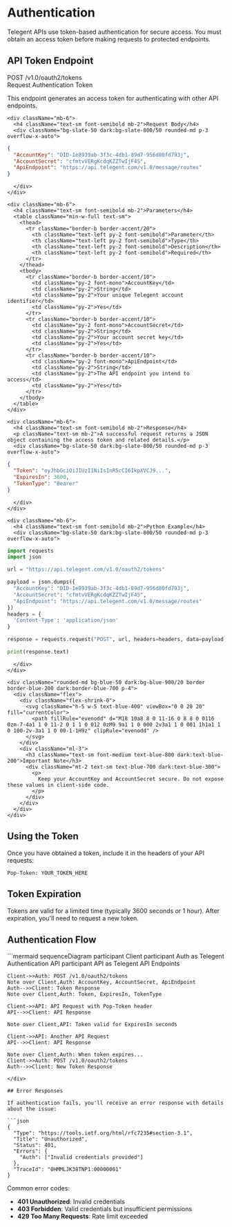 # Authentication

Telegent APIs use token-based authentication for secure access. You must obtain an access token before making requests to protected endpoints.

## API Token Endpoint

<div className="mt-4 border border-accent/20 rounded-md overflow-hidden">
  <div className="bg-accent/5 px-4 py-2 border-b border-accent/20 flex justify-between items-center">
    <div className="flex items-center gap-2">
      <span className="bg-blue-500 text-white px-2 py-0.5 rounded-md text-xs font-semibold">POST</span>
      <span className="font-mono text-sm">/v1.0/oauth2/tokens</span>
    </div>
    <span className="text-xs font-medium text-slate-500">Request Authentication Token</span>
  </div>
  <div className="p-4">
    <p className="text-sm mb-4">This endpoint generates an access token for authenticating with other API endpoints.</p>
    
    <div className="mb-6">
      <h4 className="text-sm font-semibold mb-2">Request Body</h4>
      <div className="bg-slate-50 dark:bg-slate-800/50 rounded-md p-3 overflow-x-auto">
```json
{
  "AccountKey": "DID-1e8939ab-3f3c-4db1-89d7-956d80fd793j",
  "AccountSecret": "cfmtvVERgKcdqKZZTwIjF4S",
  "ApiEndpoint": "https://api.telegent.com/v1.0/message/routes"
}
```
      </div>
    </div>
    
    <div className="mb-6">
      <h4 className="text-sm font-semibold mb-2">Parameters</h4>
      <table className="min-w-full text-sm">
        <thead>
          <tr className="border-b border-accent/20">
            <th className="text-left py-2 font-semibold">Parameter</th>
            <th className="text-left py-2 font-semibold">Type</th>
            <th className="text-left py-2 font-semibold">Description</th>
            <th className="text-left py-2 font-semibold">Required</th>
          </tr>
        </thead>
        <tbody>
          <tr className="border-b border-accent/10">
            <td className="py-2 font-mono">AccountKey</td>
            <td className="py-2">String</td>
            <td className="py-2">Your unique Telegent account identifier</td>
            <td className="py-2">Yes</td>
          </tr>
          <tr className="border-b border-accent/10">
            <td className="py-2 font-mono">AccountSecret</td>
            <td className="py-2">String</td>
            <td className="py-2">Your account secret key</td>
            <td className="py-2">Yes</td>
          </tr>
          <tr className="border-b border-accent/10">
            <td className="py-2 font-mono">ApiEndpoint</td>
            <td className="py-2">String</td>
            <td className="py-2">The API endpoint you intend to access</td>
            <td className="py-2">Yes</td>
          </tr>
        </tbody>
      </table>
    </div>

    <div className="mb-6">
      <h4 className="text-sm font-semibold mb-2">Response</h4>
      <p className="text-sm mb-2">A successful request returns a JSON object containing the access token and related details.</p>
      <div className="bg-slate-50 dark:bg-slate-800/50 rounded-md p-3 overflow-x-auto">
```json
{
  "Token": "eyJhbGciOiJIUzI1NiIsInR5cCI6IkpXVCJ9...",
  "ExpiresIn": 3600,
  "TokenType": "Bearer"
}
```
      </div>
    </div>

    <div className="mb-6">
      <h4 className="text-sm font-semibold mb-2">Python Example</h4>
      <div className="bg-slate-50 dark:bg-slate-800/50 rounded-md p-3 overflow-x-auto">
```python
import requests
import json

url = "https://api.telegent.com/v1.0/oauth2/tokens"

payload = json.dumps({
  "AccountKey": "DID-1e8939ab-3f3c-4db1-89d7-956d80fd793j",
  "AccountSecret": "cfmtvVERgKcdqKZZTwIjF4S",
  "ApiEndpoint": "https://api.telegent.com/v1.0/message/routes"
})
headers = {
  'Content-Type': 'application/json'
}

response = requests.request("POST", url, headers=headers, data=payload)

print(response.text)
```
      </div>
    </div>
    
    <div className="rounded-md bg-blue-50 dark:bg-blue-900/20 border border-blue-200 dark:border-blue-700 p-4">
      <div className="flex">
        <div className="flex-shrink-0">
          <svg className="h-5 w-5 text-blue-400" viewBox="0 0 20 20" fill="currentColor">
            <path fillRule="evenodd" d="M18 10a8 8 0 11-16 0 8 8 0 0116 0zm-7-4a1 1 0 11-2 0 1 1 0 012 0zM9 9a1 1 0 000 2v3a1 1 0 001 1h1a1 1 0 100-2v-3a1 1 0 00-1-1H9z" clipRule="evenodd" />
          </svg>
        </div>
        <div className="ml-3">
          <h3 className="text-sm font-medium text-blue-800 dark:text-blue-200">Important Note</h3>
          <div className="mt-2 text-sm text-blue-700 dark:text-blue-300">
            <p>
              Keep your AccountKey and AccountSecret secure. Do not expose these values in client-side code.
            </p>
          </div>
        </div>
      </div>
    </div>
  </div>
</div>

## Using the Token

Once you have obtained a token, include it in the headers of your API requests:

```
Pop-Token: YOUR_TOKEN_HERE
```

## Token Expiration

Tokens are valid for a limited time (typically 3600 seconds or 1 hour). After expiration, you'll need to request a new token.

## Authentication Flow

<div className="my-6">
```mermaid
sequenceDiagram
    participant Client
    participant Auth as Telegent Authentication API
    participant API as Telegent API Endpoints
    
    Client->>Auth: POST /v1.0/oauth2/tokens
    Note over Client,Auth: AccountKey, AccountSecret, ApiEndpoint
    Auth-->>Client: Token Response
    Note over Client,Auth: Token, ExpiresIn, TokenType
    
    Client->>API: API Request with Pop-Token header
    API-->>Client: API Response
    
    Note over Client,API: Token valid for ExpiresIn seconds
    
    Client->>API: Another API Request
    API-->>Client: API Response
    
    Note over Client,Auth: When token expires...
    Client->>Auth: POST /v1.0/oauth2/tokens
    Auth-->>Client: New Token Response
```
</div>

## Error Responses

If authentication fails, you'll receive an error response with details about the issue:

```json
{
  "Type": "https://tools.ietf.org/html/rfc7235#section-3.1",
  "Title": "Unauthorized",
  "Status": 401,
  "Errors": {
    "Auth": ["Invalid credentials provided"]
  },
  "TraceId": "0HMMLJK38TNP1:00000001"
}
```

Common error codes:
- **401 Unauthorized**: Invalid credentials
- **403 Forbidden**: Valid credentials but insufficient permissions
- **429 Too Many Requests**: Rate limit exceeded 